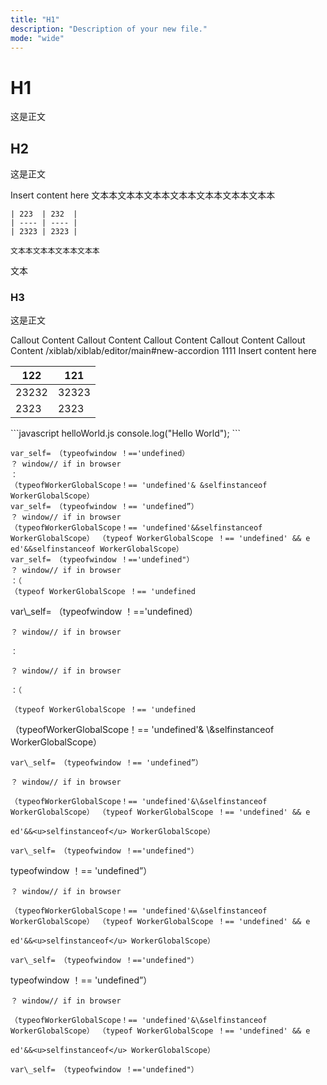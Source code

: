 ```yaml
---
title: "H1"
description: "Description of your new file."
mode: "wide"
---
```


# H1

这是正文

## H2

这是正文

<Card title="New Card" icon="bolt">
  Insert content here
</Card>

<Tabs>
  <Tab title="Tab 1">
    文本本文本本文本本文本本文本本文本本文本本

    | 223  | 232  |
    | ---- | ---- |
    | 2323 | 2323 |

    文本本文本本文本本文本本
  </Tab>

  <Tab title="Tab 2" />
</Tabs>

文本

### H3

这是正文

<Info>
  Callout Content
</Info>

<Check>
  Callout Content
</Check>

<Note>
  Callout Content
</Note>

<Tip>
  Callout Content
</Tip>

<Warning>
  Callout Content
</Warning>

<Accordion title="New Accordion" defaultOpen="false">
  /xiblab/xiblab/editor/main#new-accordion
</Accordion>

<CardGroup cols="2">
  <Card title="Card" icon="sparkles">
    1111
  </Card>

  <Card title="Card" icon="sparkles" />

  <Card title="Card" icon="sparkles" />
</CardGroup>

<Card title="New Card" icon="bolt">
  Insert content here
</Card>

| 122   | 121   |
| ----- | ----- |
| 23232 | 32323 |
| 2323  | 2323  |

<CodeGroup>
  ```javascript helloWorld.js
  console.log("Hello World");
  ```
</CodeGroup>

```
var_self= （typeofwindow ！=='undefined）
？ window// if in browser
：
（typeofWorkerGlobalScope！== 'undefined'& &selfinstanceof WorkerGlobalScope）
var_self= （typeofwindow ！== 'undefined”）
？ window// if in browser
（typeofWorkerGlobalScope！== 'undefined'&&selfinstanceof WorkerGlobalScope） （typeof WorkerGlobalScope ！== 'undefined' && e
ed'&&selfinstanceof WorkerGlobalScope）
var_self= （typeofwindow ！=='undefined"）
？ window// if in browser
：（
（typeof WorkerGlobalScope ！== 'undefined
```

<AccordionGroup>
  <Accordion title="New Accordion" defaultOpen="false">
    var\_self= （typeofwindow ！=='undefined）

    ？ window// if in browser

    ：

    ？ window// if in browser

    ：（

    （typeof WorkerGlobalScope ！== 'undefined
  </Accordion>

  <Accordion title="New Accordion" defaultOpen="false">
    （typeofWorkerGlobalScope！== 'undefined'& \&selfinstanceof WorkerGlobalScope）

    var\_self= （typeofwindow ！== 'undefined”）

    ？ window// if in browser

    （typeofWorkerGlobalScope！== 'undefined'&\&selfinstanceof WorkerGlobalScope） （typeof WorkerGlobalScope ！== 'undefined' && e

    ed'&&<u>selfinstanceof</u> WorkerGlobalScope）

    var\_self= （typeofwindow ！=='undefined"）
  </Accordion>
</AccordionGroup>

<Tabs>
  <Tab title="Tab 1">
    typeofwindow ！== 'undefined”）

    ？ window// if in browser

    （typeofWorkerGlobalScope！== 'undefined'&\&selfinstanceof WorkerGlobalScope） （typeof WorkerGlobalScope ！== 'undefined' && e

    ed'&&<u>selfinstanceof</u> WorkerGlobalScope）

    var\_self= （typeofwindow ！=='undefined"）
  </Tab>

  <Tab title="Tab 2">
    typeofwindow ！== 'undefined”）

    ？ window// if in browser

    （typeofWorkerGlobalScope！== 'undefined'&\&selfinstanceof WorkerGlobalScope） （typeof WorkerGlobalScope ！== 'undefined' && e

    ed'&&<u>selfinstanceof</u> WorkerGlobalScope）

    var\_self= （typeofwindow ！=='undefined"）
  </Tab>
</Tabs>